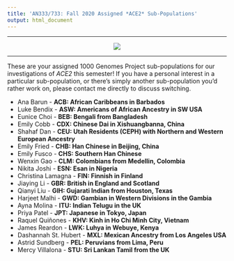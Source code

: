 ```yaml
---
title: 'AN333/733: Fall 2020 Assigned *ACE2* Sub-Populations'
output: html_document
---
```


***
<center><p><img src="http://3.bp.blogspot.com/-RhRP4oF0zY8/VhE9HtdOM6I/AAAAAAAAYjg/KUllTWJyVKo/s1600/tmp.jpg"></p></center>

***

These are your assigned 1000 Genomes Project sub-populations for our investigations of *ACE2* this semester! If you have a personal interest in a particular sub-population, or there's simply another sub-population you'd rather work on, please contact me directly to discuss switching.

<ul>
<li>Ana Barun - **ACB: African Caribbeans in Barbados**
<li>Luke Bendix - **ASW: Americans of African Ancestry in SW USA**
<li>Eunice Choi - **BEB:	Bengali from Bangladesh**
<li>Emily Cobb - **CDX:	Chinese Dai in Xishuangbanna, China**
<li>Shahaf Dan - **CEU:	Utah Residents (CEPH) with Northern and Western European Ancestry**
<li>Emily Fried - **CHB:	Han Chinese in Beijing, China**
<li>Emily Fusco - **CHS:	Southern Han Chinese**
<li>Wenxin Gao - **CLM:	Colombians from Medellin, Colombia**
<li>Nikita Joshi - **ESN:	Esan in Nigeria**
<li>Christina Lamagna - **FIN: Finnish in Finland**
<li>Jiaying Li - **GBR:	British in England and Scotland**
<li>Qianyi Liu - **GIH:	Gujarati Indian from Houston, Texas**
<li>Harjeet Malhi - **GWD:	Gambian in Western Divisions in the Gambia**
<li>Ayna Molina - **ITU: Indian Telugu in the UK**
<li>Priya Patel - **JPT:	Japanese in Tokyo, Japan**
<li>Raquel Quiñones - **KHV:	Kinh in Ho Chi Minh City, Vietnam**
<li>James Reardon - **LWK:	Luhya in Webuye, Kenya**
<li>Dashannah St. Hubert - **MXL:	Mexican Ancestry from Los Angeles USA**
<li>Astrid Sundberg - **PEL:	Peruvians from Lima, Peru**
<li>Mercy Villalona - **STU:	Sri Lankan Tamil from the UK**
</ul>